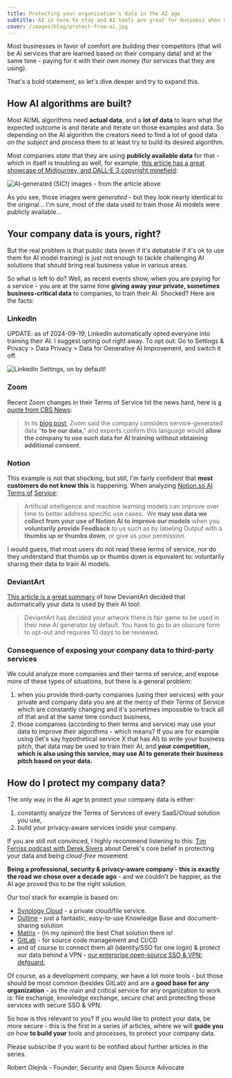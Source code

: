 ```yaml
---
title: Protecting your organization's data in the AI age
subtitle: AI is here to stay and AI tools are great for business when used consciously. But it seems that this is not common knowledge and there is a lack of awareness among business people.
cover: /images/blog/protect-from-ai.jpg
---
```


Most businesses in favor of comfort are building their competitors (that will be AI services that are learned based on their company data) and at the same time - paying for it with their own money (for services that they are using).

That's a bold statement, so let's dive deeper and try to expand this.

## How AI algorithms are built?

Most AI/ML algorithms need **actual data**, and a **lot of data** to learn what the expected outcome is and iterate and iterate on those examples and data. So depending on the AI algorithm the creators need to find a lot of good data *on the subject* and process them to at least try to build its desired algorithm.

Most companies *state* that they are using **publicly available data** for that - which in itself is troubling as well, for example, [this article has a great showcase of Midjourney, and DALL-E 3 copyright minefield](https://spectrum.ieee.org/midjourney-copyright):

![AI-generated (SIC!) images - from the article above](/images/blog/midj.jpg)

As you see, those images were *generated* - but they look nearly identical to the original... I'm sure, most of the data used to train those AI models were publicly available...

## Your company data is yours, right?

But the real problem is that public data (even if it's debatable if it's ok to use them for AI model training) is just not enough to tackle challenging AI solutions that should bring real business value in various areas.

So what is left to do? Well, as recent events show, when you are paying for a service - you are at the same time **giving away your private, sometimes business-critical data** to companies, to train their AI. Shocked? Here are the facts:

### LinkedIn

UPDATE: as of 2024-09-19, LinkedIn automatically opted everyone into training their AI. I suggest opting out right away.
To opt out: Go to Settings & Privacy > Data Privacy > Data for Generative AI Improvement, and switch it off.

![LinkedIn Settings, on by default!](/images/blog/linkedin-ai.png)


### Zoom

Recent Zoom changes in their Terms of Service hit the news hard, here is [a quote from CBS News](https://www.cbsnews.com/news/zoom-privacy-issues-user-agreement/):

> In its [blog post](https://blog.zoom.us/zooms-term-service-ai/), Zoom said the company considers service-generated data "**to be our data**," and experts confirm this language would **allow the company to use such data for AI training without obtaining additional consent**.

### Notion

This example is not that shocking, but still, I'm fairly confident that **most customers do not know this** is happening. When analyzing [Notion.so AI Terms of](https://www.notion.so/notion/Notion-AI-Supplementary-Terms-fa9034c8b5a04818a6baf3eac2adddbb) [Service](https://www.notion.so/notion/Notion-AI-Supplementary-Terms-fa9034c8b5a04818a6baf3eac2adddbb):

> Artificial intelligence and machine learning models can improve over time to better address specific use cases.  We **may use data we collect from your use of Notion AI to improve our models** when you **voluntarily provide Feedback** to us such as by labeling Output with a **thumbs up or thumbs down**; or give us your permission.

I would guess, that most users do not read these terms of service, nor do they understand that thumbs up or thumbs down is equivalent to: voluntarily sharing their data to train AI models.

### DeviantArt

[This article is a great summary](https://www.creativebloq.com/news/deviantart-dreamup-ai) of how DeviantArt decided that automatically your data is used by their AI tool:

> DeviantArt has decided your artwork there is fair game to be used in their new AI generator by default. You have to go to an obscure form to opt-out and requires 10 days to be reviewed.

### Consequence of exposing your company data to third-party services

We could analyze more companies and their terms of service, and expose more of these types of situations, but there is a general problem:

1. when you provide third-party companies (using their services) with your private and company data you are at the mercy of their Terms of Service which are constantly changing and it's sometimes impossible to track all of that and at the same time conduct business,
2. those companies (according to their terms and service) may use your data to improve their algorithms - which means? If you are for example using (let's say hypothetical service X that has AI) to write your business pitch, that data may be used to train their AI, and **your competition, which is also using this service, may use AI to generate their business pitch based on your data.**

## How do I protect my company data?

The only way in the AI age to protect your company data is either:
1. constantly analyze the Terms of Services of every SaaS/Cloud solution you use,
2. build your privacy-aware services inside your company.

If you are still not convinced, I highly recommend listening to this: [Tim Ferriss podcast with Derek Sivers](https://tim.blog/2023/04/21/derek-sivers/) about Derek's core belief in protecting your data and being *cloud-free* movement.

**Being a professional, security & privacy-aware company - this is exactly the road we chose over a decade ago** - and we couldn't be happier, as the AI age proved this to be the right solution.

Our tool stack for example is based on:

- [Synology Cloud](https://www.synology.com/en-global) - a private cloud/file service.
- [Outline](https://github.com/outline/outline) - just a fantastic, easy-to-use Knowledge Base and document-sharing solution
- [Matrix](https://matrix.org/) - (in my opinion) the best Chat solution there is!
- [GitLab](https://gitlab.com/gitlab-org/gitlab-foss) - for source code management and CI/CD
- and of course to connect them all (identity/SSO for one login) & protect our data behind a VPN - [our enterprise open-source SSO & VPN: defguard.](https://defguard.net/)

Of course, as a development company, we have a lot more tools - but those should be most common (besides GitLab) and are a **good base for any organization** - as the main and critical service for any organization to work is: 
file exchange, knowledge exchange, secure chat and protecting those services with secure SSO & VPN.

So how is this relevant to you? If you would like to protect your data, be more secure - this is the first in a series of articles, where we will **guide you** on how **to build your** tools and processes, to protect your company data.

Please subscribe if you want to be notified about further articles in the series.

<Divider />
Robert Olejnik - Founder, Security and Open Source Advocate
